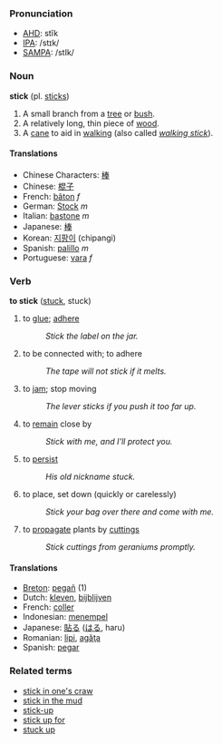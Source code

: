 === Pronunciation ===
*[[w:AHD|AHD]]: stĭk
*[[w:IPA|IPA]]: /stɪk/
*[[w:SAMPA|SAMPA]]: /stIk/

===Noun===
'''stick''' (pl. [[sticks]])

# A small branch from a [[tree]] or [[bush]].
# A relatively long, thin piece of [[wood]].
# A [[cane]] to aid in [[walk]]ing (also called ''[[walking stick]]'').

==== Translations ====
*Chinese Characters: [[棒]]
*Chinese: [[棍子]]
*French: [[bâton]] ''f''
*German: [[Stock]] ''m''
*Italian: [[bastone]] ''m''
*Japanese: [[棒]]
*Korean: [[지팡이]] (chipangi)
*Spanish: [[palillo]] ''m''
*Portuguese: [[vara]] ''f''

=== Verb ===

'''to stick''' ([[stuck]], stuck)

# to [[glue]]; [[adhere]]
#:''Stick the label on the jar.''
# to be connected with; to adhere
#:''The tape will not stick if it melts.''
# to [[jam]]; stop moving
#:''The lever sticks if you push it too far up.''
# to [[remain]] close by 
#:''Stick with me, and I'll protect you.''
# to [[persist]] 
#:''His old nickname stuck.''
# to place, set down (quickly or carelessly)
#:''Stick your bag over there and come with me.''
# to [[propagate]] plants by [[cutting]]s
#:''Stick cuttings from geraniums promptly.''

==== Translations ====
*[[Breton]]: [[pegañ]] (1)
*Dutch: [[kleven]], [[bijblijven]]
*French: [[coller]]
*Indonesian: [[tempel|menempel]]
*Japanese: [[貼る]] ([[はる]], haru)
*Romanian: [[lipi]], [[agăţa]]
*Spanish: [[pegar]]

===Related terms===

*[[stick in one's craw]]
*[[stick in the mud]]
*[[stick-up]]
*[[stick up for]]
*[[stuck up]]